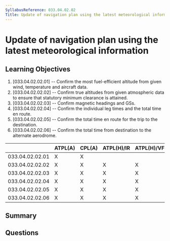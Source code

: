 ```yaml
---
SyllabusReference: 033.04.02.02
Title: Update of navigation plan using the latest meteorological information
---
```


# Update of navigation plan using the latest meteorological information

## Learning Objectives

1. [033.04.02.02.01] -- Confirm the most fuel-efficient altitude from given
   wind, temperature and aircraft data.
2. [033.04.02.02.02] -- Confirm true altitudes from given atmospheric data to
   ensure that statutory minimum clearance is attained.
3. [033.04.02.02.03] -- Confirm magnetic headings and GSs.
4. [033.04.02.02.04] -- Confirm the individual leg times and the total time en
   route.
5. [033.04.02.02.05] -- Confirm the total time en route for the trip to the
   destination.
6. [033.04.02.02.06] -- Confirm the total time from destination to the alternate
   aerodrome.

|                 | ATPL(A) | CPL(A) | ATPL(H)/IR | ATPL(H)/VFR | CPL(H) | IR  | CBIR(A) |
| --------------- | ------- | ------ | ---------- | ----------- | ------ | --- | ------- |
| 033.04.02.02.01 | X       | X      |            |             |        |     | X       |
| 033.04.02.02.02 | X       | X      | X          | X           | X      | X   |         |
| 033.04.02.02.03 | X       | X      | X          | X           | X      | X   | X       |
| 033.04.02.02.04 | X       | X      | X          | X           | X      | X   | X       |
| 033.04.02.02.05 | X       | X      | X          | X           | X      | X   | X       |
| 033.04.02.02.06 | X       | X      | X          | X           | X      | X   | X       |

## Summary

## Questions
